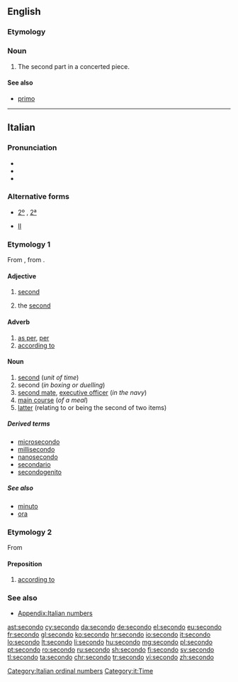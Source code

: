 ==English==

===Etymology===
{{etyl|it|en}}

===Noun===
{{en-noun}}

# {{context|music|lang=en}} The second part in a concerted piece.

====See also====
* [[primo]]

{{Webster 1913}}

----

==Italian==
{{ordinalbox|it|1st|2nd|3rd|primo|terzo|card=due}}

===Pronunciation===
* {{IPA|lang=it|/seˈkon.do/|[s̪eˈkon̪.d̪o]}}
* {{audio|It-un secondo.ogg|Audio|lang=it}}
* {{hyphenation|se|cón|do|lang=it}}

===Alternative forms===
* {{qualifier|abbreviation}} [[2º]] {{g|m}}, [[2ª]] {{g|f}}
* {{sense|in names of monarchs and popes|the second}} {{qualifier|abbreviation}} [[II]]

===Etymology 1===
From {{etyl|la|it}} {{term|secundus||he who [[follow]]s, second}}, from {{term|sequor||to follow}}.

====Adjective====
{{it-adj|second}}

# {{context|before the noun|lang=it}} [[second]]
# {{context|in names of monarchs and popes|after the name|lang=it}} the [[second]]

====Adverb====
{{it-adv}}

# [[as per]], [[per]]
# [[according to]]

====Noun====
{{it-noun|m}}

# [[second]] (''unit of time'')
# second (''in boxing or duelling'')
# [[second mate]], [[executive officer]] (''in the navy'')
# [[main course]] (''of a meal'')
# [[latter]] (relating to or being the second of two items)

=====Derived terms=====
* [[microsecondo]]
* [[millisecondo]]
* [[nanosecondo]]
* [[secondario]]
* [[secondogenito]]

=====See also=====
* [[minuto]]
* [[ora]]

===Etymology 2===
From {{etyl|la|it}} {{term|secundum|secundum (preposition and adverb)|lang=la|after, behind, according to}}

====Preposition====
{{head|it|preposition}}

# [[according to]]

===See also===
* [[Appendix:Italian numbers]]

[[Category:Italian ordinal numbers]]
[[Category:it:Time]]

[[ast:secondo]]
[[cy:secondo]]
[[da:secondo]]
[[de:secondo]]
[[el:secondo]]
[[eu:secondo]]
[[fr:secondo]]
[[gl:secondo]]
[[ko:secondo]]
[[hr:secondo]]
[[io:secondo]]
[[it:secondo]]
[[lo:secondo]]
[[lt:secondo]]
[[li:secondo]]
[[hu:secondo]]
[[mg:secondo]]
[[pl:secondo]]
[[pt:secondo]]
[[ro:secondo]]
[[ru:secondo]]
[[sh:secondo]]
[[fi:secondo]]
[[sv:secondo]]
[[tl:secondo]]
[[ta:secondo]]
[[chr:secondo]]
[[tr:secondo]]
[[vi:secondo]]
[[zh:secondo]]